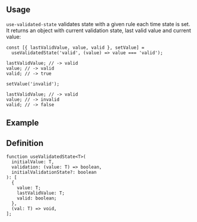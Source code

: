 

## Usage

`use-validated-state` validates state with a given rule each time state is set.
It returns an object with current validation state, last valid value and current value:

```tsx
const [{ lastValidValue, value, valid }, setValue] =
  useValidatedState('valid', (value) => value === 'valid');

lastValidValue; // -> valid
value; // -> valid
valid; // -> true

setValue('invalid');

lastValidValue; // -> valid
value; // -> invalid
valid; // -> false
```

## Example

<Demo data={HooksDemos.useValidatedStateDemo} />

## Definition

```tsx
function useValidatedState<T>(
  initialValue: T,
  validation: (value: T) => boolean,
  initialValidationState?: boolean
): [
  {
    value: T;
    lastValidValue: T;
    valid: boolean;
  },
  (val: T) => void,
];
```
